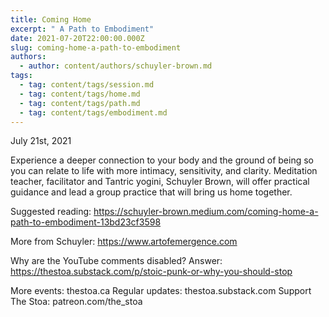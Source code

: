 ```yaml
---
title: Coming Home
excerpt: " A Path to Embodiment"
date: 2021-07-20T22:00:00.000Z
slug: coming-home-a-path-to-embodiment
authors:
  - author: content/authors/schuyler-brown.md
tags:
  - tag: content/tags/session.md
  - tag: content/tags/home.md
  - tag: content/tags/path.md
  - tag: content/tags/embodiment.md
---
```


July 21st, 2021

Experience a deeper connection to your body and the ground of being so you can relate to life with more intimacy, sensitivity, and clarity. Meditation teacher, facilitator and Tantric yogini, Schuyler Brown, will offer practical guidance and lead a group practice that will bring us home together.

Suggested reading: https://schuyler-brown.medium.com/coming-home-a-path-to-embodiment-13bd23cf3598

More from Schuyler: https://www.artofemergence.com

Why are the YouTube comments disabled? Answer: https://thestoa.substack.com/p/stoic-punk-or-why-you-should-stop

More events: thestoa.ca
Regular updates: thestoa.substack.com
Support The Stoa: patreon.com/the_stoa

